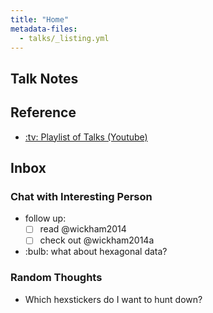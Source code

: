 ```yaml
---
title: "Home"
metadata-files: 
  - talks/_listing.yml
---
```


## Talk Notes

::: {#talk-listing}
:::

## Reference

- [:tv: Playlist of Talks (Youtube)](https://www.youtube.com/playlist?list=PL9HYL-VRX0oRFZslRGHwHuwea7SvAATHp)

## Inbox

### Chat with Interesting Person

-   follow up:
    -   [ ] read @wickham2014
    -   [ ] check out @wickham2014a
-   :bulb: what about hexagonal data?

### Random Thoughts

- Which hexstickers do I want to hunt down?